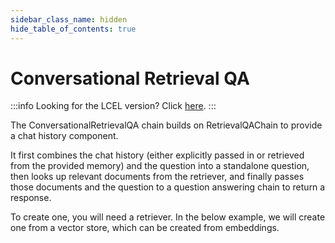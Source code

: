 ```yaml
---
sidebar_class_name: hidden
hide_table_of_contents: true
---
```


# Conversational Retrieval QA

:::info
Looking for the LCEL version? Click [here](/docs/modules/chains/popular/chat_vector_db).
:::

The ConversationalRetrievalQA chain builds on RetrievalQAChain to provide a chat history component.

It first combines the chat history (either explicitly passed in or retrieved from the provided memory) and the question into a standalone question, then looks up relevant documents from the retriever, and finally passes those documents and the question to a question answering chain to return a response.

To create one, you will need a retriever. In the below example, we will create one from a vector store, which can be created from embeddings.


<Example/>
